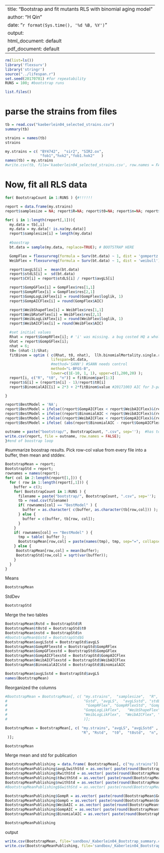 
---
title: "Bootstrap and fit mutants RLS with binomial aging model"
author: "H Qin"
date: "`r format(Sys.time(), '%d %B, %Y')`"
output:
  html_document: default
  pdf_document: default
---

```r
rm(list=ls())
library('flexsurv')
library('stringr')
source("../lifespan.r")
set.seed(20170701) #for repeatability
RUNS = 100; #bootstrap runs

list.files()
```

# parse the strains from files

```r
tb = read.csv("kaeberlein04_selected_strains.csv")
summary(tb)
```

```r
strains = names(tb)
strains
```

```r
my.strains = c( "BY4742",  "sir2", "SIR2.ox",  
                "fob1","hxk2","fob1.hxk2"   )
names(tb) = my.strains
#write.csv(tb, file='kaeberlein04_selected_strains.csv', row.names = FALSE, quote=FALSE)

```

# Now, fit all RLS data 

```r
for( BootstrapCount in 1:RUNS ) {#!!!!!!

report = data.frame(my.strains)
report$samplesize = NA; report$R=NA; report$t0=NA; report$n=NA; report$G=NA; #report$longfilename=NA; 

for( i in 1:length(report[,1])){
  my.data = tb[,i]
  my.data = my.data[! is.na(my.data)]
  report$samplesize[i] = length(my.data)
  
  #boostrap 
  bt.data = sample(my.data, replace=TRUE); # BOOTSTRAP HERE

  GompFlex = flexsurvreg(formula = Surv(bt.data) ~ 1, dist = 'gompertz')
  WeibFlex = flexsurvreg(formula = Surv(bt.data) ~ 1, dist = 'weibull')

  report$avgLS[i] =  mean(bt.data)
  report$stdLS[i] =  sd(bt.data)
  report$CV[i] = report$stdLS[i] / report$avgLS[i]

  report$GompGFlex[i] = GompFlex$res[1,1]
  report$GompRFlex[i] = GompFlex$res[2,1]
  report$GompLogLikFlex[i] = round(GompFlex$loglik, 1)
  report$GompAICFlex[i] = round(GompFlex$AIC)

  report$WeibShapeFlex[i] = WeibFlex$res[1,1]
  report$WeibRateFlex[i] = WeibFlex$res[2,1]
  report$WeibLogLikFlex[i] = round(WeibFlex$loglik, 1)  
  report$WeibAICFlex[i] = round(WeibFlex$AIC)

  #set initial values
  Rhat = report$GompRFlex[i]; # 'i' was missing. a bug costed HQ a whole afternoon.
  Ghat = report$GompGFlex[i];
  nhat = 6;  
  t0= (nhat-1)/Ghat;
  fitBinom = optim ( c(Rhat, t0, nhat),  llh.binomialMortality.single.run, 
                     lifespan=bt.data, 
                     #method='SANN') #SANN needs control  
                     method="L-BFGS-B", 
                     lower=c(1E-10, 1, 1), upper=c(1,200,20) );  
  report[i, c("R", "t0", "n")] = fitBinom$par[1:3]
  report$G[i] = (report$n[i] - 1)/report$t0[i]
  report$BinomialAIC[i] = 2*3 + 2*fitBinom$value #20171003 AIC for 3-parameter binomial aging model

}

report$BestModel = 'NA';
report$BestModel = ifelse((report$GompAICFlex < report$WeibAICFlex)&(report$GompAICFlex < report$BinomialAIC), "Gomp", report$BestModel)
report$BestModel = ifelse((report$BinomialAIC < report$WeibAICFlex)&(report$BinomialAIC < report$GompAICFlex), "Binom", report$BestModel)
report$BestModel = ifelse((report$WeibAICFlex < report$GompAICFlex)&(report$WeibAICFlex < report$BinomialAIC), "Weib", report$BestModel)
report$BestModel = ifelse( (abs(report$BinomialAIC - report$GompAICFlex)<2 ) | ( abs(report$BinomialAIC-report$WeibAICFlex) <2 ), "bin<2", report$BestModel)

outname = paste("bootstrap/", BootstrapCount, ".csv", sep='');  #has to be changed here !!!
write.csv(report, file = outname, row.names = FALSE);
}#end of boostrap loop

```

#summarize boostrap results. 
Pick row-col value from every file into a buffer, then mean and stddev. 

```r
BootstrapMean = report; 
BootstrapStd = report;
rownames = names(report);
for( col in 2:length(report[1,])) {
  for ( row in 1:length(report[,1])) {
    buffer = c();
    for( BootstrapCount in 1:RUNS ) {
      filename = paste("bootstrap/", BootstrapCount, ".csv", sep='');
      tb = read.csv(filename)
      if( rownames[col] == "BestModel" ) {
        buffer = as.character( c(buffer, as.character(tb[row,col])) );
      } else {
        buffer = c(buffer, tb[row, col]); 
      }
    }
    if( rownames[col] == "BestModel" ) {
      tmp = table( buffer );
      BootstrapMean[row,col] = paste(names(tmp), tmp, sep="=", collapse = ":");
    } else {
     BootstrapMean[row,col] = mean(buffer);
     BootstrapStd[row,col] = sqrt(var(buffer));
    }
  }  
}
```

Means 
```r
BootstrapMean
```

StdDev
```r
BootstrapStd
```

Merge the two tables
```r
BootstrapMean$Rstd = BootstrapStd$R
BootstrapMean$t0std = BootstrapStd$t0
BootstrapMean$nstd = BootstrapStd$n
#BootstrapMean$Gstd = BootstrapStd$G
BootstrapMean$avgLSstd = BootstrapStd$avgLS
BootstrapMean$GompRFlexstd = BootstrapStd$GompRFlex
BootstrapMean$GompGFlexstd = BootstrapStd$GompGFlex
BootstrapMean$GompAICFlexstd = BootstrapStd$GompAICFlex
BootstrapMean$WeibAICFlexstd = BootstrapStd$WeibAICFlex
BootstrapMean$BinomialAICstd = BootstrapStd$BinomialAIC

BootstrapMean$avgLSstd = BootstrapStd$avgLS
names(BootstrapMean)
```


Reorganized the columns
```r
#BootstrapMean = BootstrapMean[, c( "my.strains",  "samplesize",  "R", "Rstd",  "t0",  "t0std",  "n",  #"nstd",   "G",  
#                                   "Gstd", "avgLS",  "avgLSstd", "stdLS",   "BestModel",  "CV",  
#                                    "GompRFlex", "GompRFlexStd", "GompGFlex",  "GompGFlexStd",
#                                   "GompLogLikFlex",   "WeibShapeFlex",  "WeibRateFlex", 
#                                   "WeibLogLikFlex",  "WeibAICFlex", "GompAICFlex", "BinomialAIC" 
#                                   )];

BootstrapMean = BootstrapMean[, c( "my.strains", "avgLS", "avgLSstd" , 
                                   "R", "Rstd",  "t0",  "t0std",  "n",  "nstd", "GompRFlex", "GompRFlexstd", "GompGFlex", "GompGFlexstd", "WeibAICFlex", "WeibAICFlexstd", "GompAICFlex",  "GompAICFlexstd", "BinomialAIC", "BinomialAICstd" 
 )];

BootstrapMean
```

Merge mean and std for publication
```r
BootstrapMeanPublishing = data.frame( BootstrapMean[, c("my.strains")] )
BootstrapMeanPublishing$avgLSwithStd = as.vector( paste(round(BootstrapMean$avgLS, 2), round(BootstrapMean$avgLSstd,3), sep=" +/- ") );
BootstrapMeanPublishing$RwithStd = as.vector( paste(round(BootstrapMean$R, 4), round(BootstrapMean$Rstd,4), sep=" +/- ") );
BootstrapMeanPublishing$t0withStd = as.vector( paste(round(BootstrapMean$t0, 1), round(BootstrapMean$t0std,1), sep=" +/- ") );
BootstrapMeanPublishing$nwithStd = as.vector( paste(round(BootstrapMean$n, 1), round(BootstrapMean$nstd,3), sep=" +/- ") );
#BootstrapMeanPublishing$GwithStd = as.vector( paste(round(BootstrapMean$G, 2), round(BootstrapMean$Gstd,3), sep=" +/- ") );

BootstrapMeanPublishing$GompR = as.vector( paste(round(BootstrapMean$GompRFlex, 4), round(BootstrapMean$GompRFlexstd,5), sep=" +/- ") );
BootstrapMeanPublishing$GompG = as.vector( paste(round(BootstrapMean$GompGFlex, 2), round(BootstrapMean$GompGFlexstd,3), sep=" +/- ") );
BootstrapMeanPublishing$WeibAIC = as.vector( paste(round(BootstrapMean$WeibAICFlex, 2), round(BootstrapMean$WeibAICFlexstd,2), sep=" +/- ") );
BootstrapMeanPublishing$GompAIC = as.vector( paste(round(BootstrapMean$GompAICFlex, 2), round(BootstrapMean$GompAICFlexstd,2), sep=" +/- ") );
BootstrapMeanPublishing$BinomialAIC = as.vector( paste(round(BootstrapMean$BinomialAIC, 2), round(BootstrapMean$BinomialAICstd,2), sep=" +/- ") );

BootstrapMeanPublishing
```

output
```r
write.csv(BootstrapMean, file='sandbox/_Kaberlein04_Bootstrap_summary.csv', row.names = FALSE)
write.csv(BootstrapMeanPublishing, file='sandbox/_Kaberlein04_Bootstrap_summary_Publications.csv', row.names = FALSE)

```


